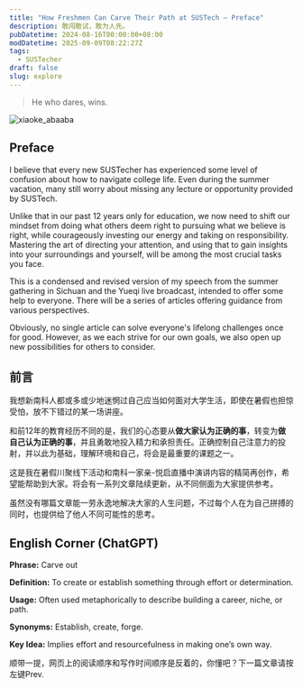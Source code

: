 ```yaml
---
title: "How Freshmen Can Carve Their Path at SUSTech — Preface"
description: 敢闯敢试，敢为人先。
pubDatetime: 2024-08-16T00:00:00+08:00
modDatetime: 2025-09-09T08:22:27Z
tags:
  - SUSTecher
draft: false
slug: explore
---
```


> He who dares, wins.

![xiaoke_abaaba](@/assets/images/2024/explore/abaaba.png)

## Preface

I believe that every new SUSTecher has experienced some level of confusion about how to navigate college life. Even during the summer vacation, many still worry about missing any lecture or opportunity provided by SUSTech.

Unlike that in our past 12 years only for education, we now need to shift our mindset from doing what others deem right to pursuing what we believe is right, while courageously investing our energy and taking on responsibility. Mastering the art of directing your attention, and using that to gain insights into your surroundings and yourself, will be among the most crucial tasks you face.

This is a condensed and revised version of my speech from the summer gathering in Sichuan and the Yueqi live broadcast, intended to offer some help to everyone. There will be a series of articles offering guidance from various perspectives.

Obviously, no single article can solve everyone's lifelong challenges once for good. However, as we each strive for our own goals, we also open up new possibilities for others to consider.

## 前言

我想新南科人都或多或少地迷惘过自己应当如何面对大学生活，即使在暑假也担惊受怕，放不下错过的某一场讲座。

和前12年的教育经历不同的是，我们的心态要从**做大家认为正确的事**，转变为**做自己认为正确的事**，并且勇敢地投入精力和承担责任。正确控制自己注意力的投射，并以此为基础，理解环境和自己，将会是最重要的课题之一。

这是我在暑假川聚线下活动和南科一家亲-悦启直播中演讲内容的精简再创作，希望能帮助到大家。将会有一系列文章陆续更新，从不同侧面为大家提供参考。

虽然没有哪篇文章能一劳永逸地解决大家的人生问题，不过每个人在为自己拼搏的同时，也提供给了他人不同可能性的思考。

## English Corner (ChatGPT)

**Phrase:** Carve out

**Definition:** To create or establish something through effort or determination.

**Usage:** Often used metaphorically to describe building a career, niche, or path.

**Synonyms:** Establish, create, forge.

**Key Idea:** Implies effort and resourcefulness in making one’s own way.

顺带一提，网页上的阅读顺序和写作时间顺序是反着的，你懂吧？下一篇文章请按左键Prev.
